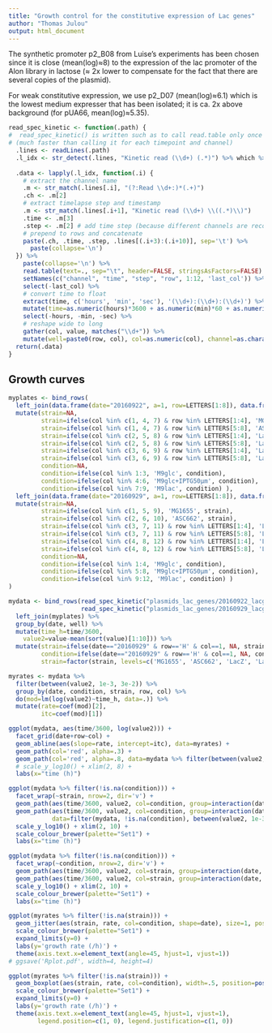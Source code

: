 ```yaml
---
title: "Growth control for the constitutive expression of Lac genes"
author: "Thomas Julou"
output: html_document
---
```


The synthetic promoter p2_B08 from Luise’s experiments has been chosen since it is close (mean(log)≈8) to the expression of the lac promoter of the Alon library in lactose (≈ 2x lower to compensate for the fact that there are several copies of the plasmid).

For weak constitutive expression, we use p2_D07 (mean(log)≈6.1) which is the lowest medium expresser that has been isolated; it is ca. 2x above background (for pUA66, mean(log)≈5.35).


```r
read_spec_kinetic <- function(.path) {
#  read_spec_kinetic() is written such as to call read.table only once 
# (much faster than calling it for each timepoint and channel)
  .lines <- readLines(.path)
  .l_idx <- str_detect(.lines, "Kinetic read (\\d+) (.*)") %>% which %>% (function(.x) .x-1)
  
  .data <- lapply(.l_idx, function(.i) {
    # extract the channel name
    .m <- str_match(.lines[.i], "(?:Read \\d+:)*(.+)")
    .ch <- .m[2]
    # extract timelapse step and timestamp
    .m <- str_match(.lines[.i+1], "Kinetic read (\\d+) \\((.*)\\)")
    .time <- .m[3]
    .step <- .m[2] # add time step (because different channels are recorded at different times)
    # prepend to rows and concatenate
    paste(.ch, .time, .step, .lines[(.i+3):(.i+10)], sep='\t') %>% 
      paste(collapse='\n')
  }) %>% 
    paste(collapse='\n') %>% 
    read.table(text=., sep="\t", header=FALSE, stringsAsFactors=FALSE) %>% 
    setNames(c("channel", "time", "step", "row", 1:12, 'last_col')) %>% 
    select(-last_col) %>% 
    # convert time to float
    extract(time, c('hours', 'min', 'sec'), '(\\d+):(\\d+):(\\d+)') %>%
    mutate(time=as.numeric(hours)*3600 + as.numeric(min)*60 + as.numeric(sec)) %>%
    select(-hours, -min, -sec) %>% 
    # reshape wide to long
    gather(col, value, matches("\\d+")) %>% 
    mutate(well=paste0(row, col), col=as.numeric(col), channel=as.character(channel))
  return(.data)
}


```



## Growth curves


```r
myplates <- bind_rows(
  left_join(data.frame(date="20160922", a=1, row=LETTERS[1:8]), data.frame(a=1, col=1:12)) %>% select(-a) %>% 
  mutate(strain=NA, 
         strain=ifelse(col %in% c(1, 4, 7) & row %in% LETTERS[1:4], 'MG1655', strain),
         strain=ifelse(col %in% c(1, 4, 7) & row %in% LETTERS[5:8], 'ASC662', strain),
         strain=ifelse(col %in% c(2, 5, 8) & row %in% LETTERS[1:4], 'LacZ', strain),
         strain=ifelse(col %in% c(2, 5, 8) & row %in% LETTERS[5:8], 'LacY', strain),
         strain=ifelse(col %in% c(3, 6, 9) & row %in% LETTERS[1:4], 'LacZLacY', strain),
         strain=ifelse(col %in% c(3, 6, 9) & row %in% LETTERS[5:8], 'LacA', strain),
         condition=NA, 
         condition=ifelse(col %in% 1:3, 'M9glc', condition),
         condition=ifelse(col %in% 4:6, 'M9glc+IPTG50µm', condition),
         condition=ifelse(col %in% 7:9, 'M9lac', condition) ),
  left_join(data.frame(date="20160929", a=1, row=LETTERS[1:8]), data.frame(a=1, col=1:12)) %>% select(-a) %>% 
  mutate(strain=NA, 
         strain=ifelse(col %in% c(1, 5, 9), 'MG1655', strain),
         strain=ifelse(col %in% c(2, 6, 10), 'ASC662', strain),
         strain=ifelse(col %in% c(3, 7, 11) & row %in% LETTERS[1:4], 'LacZ', strain),
         strain=ifelse(col %in% c(3, 7, 11) & row %in% LETTERS[5:8], 'LacY', strain),
         strain=ifelse(col %in% c(4, 8, 12) & row %in% LETTERS[1:4], 'LacZLacY', strain),
         strain=ifelse(col %in% c(4, 8, 12) & row %in% LETTERS[5:8], 'LacA', strain),
         condition=NA, 
         condition=ifelse(col %in% 1:4, 'M9glc', condition),
         condition=ifelse(col %in% 5:8, 'M9glc+IPTG50µm', condition),
         condition=ifelse(col %in% 9:12, 'M9lac', condition) )
)

mydata <- bind_rows(read_spec_kinetic("plasmids_lac_genes/20160922_lacgenes_growth_control.txt") %>% mutate(date="20160922"),
                    read_spec_kinetic("plasmids_lac_genes/20160929_lacgenes_growth_control.txt") %>% mutate(date="20160929")) %>% 
  left_join(myplates) %>% 
  group_by(date, well) %>% 
  mutate(time_h=time/3600,
    value2=value-mean(sort(value)[1:10])) %>% 
  mutate(strain=ifelse(date=="20160929" & row=='H' & col==1, NA, strain),
         condition=ifelse(date=="20160929" & row=='H' & col==1, NA, condition),
         strain=factor(strain, levels=c('MG1655', 'ASC662', 'LacZ', 'LacY', 'LacZLacY', 'LacA')))

myrates <- mydata %>% 
  filter(between(value2, 1e-3, 3e-2)) %>% 
  group_by(date, condition, strain, row, col) %>% 
  do(mod=lm(log(value2)~time_h, data=.)) %>% 
  mutate(rate=coef(mod)[2], 
         itc=coef(mod)[1])

ggplot(mydata, aes(time/3600, log(value2))) + 
  facet_grid(date+row~col) +
  geom_abline(aes(slope=rate, intercept=itc), data=myrates) +
  geom_path(col='red', alpha=.3) +
  geom_path(col='red', alpha=.8, data=mydata %>% filter(between(value2, 1e-3, 3e-2))) +
  # scale_y_log10() + xlim(2, 8) +
  labs(x="time (h)")

ggplot(mydata %>% filter(!is.na(condition))) + 
  facet_wrap(~strain, nrow=2, dir='v') +
  geom_path(aes(time/3600, value2, col=condition, group=interaction(date, well)), alpha=.3) +
  geom_path(aes(time/3600, value2, col=condition, group=interaction(date, well), lty=date), alpha=.6, 
            data=filter(mydata, !is.na(condition), between(value2, 1e-3, 3e-2))) +
  scale_y_log10() + xlim(2, 10) +
  scale_colour_brewer(palette="Set1") +
  labs(x="time (h)")

ggplot(mydata %>% filter(!is.na(condition))) + 
  facet_wrap(~condition, nrow=2, dir='v') +
  geom_path(aes(time/3600, value2, col=strain, group=interaction(date, well)), alpha=.3) +
  geom_path(aes(time/3600, value2, col=strain, group=interaction(date, well)), alpha=.6, data=filter(mydata, !is.na(condition), between(value2, 1e-3, 3e-2))) +
  scale_y_log10() + xlim(2, 10) +
  scale_colour_brewer(palette="Set1") +
  labs(x="time (h)")

```

```r
ggplot(myrates %>% filter(!is.na(strain))) +
  geom_jitter(aes(strain, rate, col=condition, shape=date), size=1, position=position_dodge(width=0.5)) + 
  scale_colour_brewer(palette="Set1") +
  expand_limits(y=0) +
  labs(y='growth rate (/h)') +
  theme(axis.text.x=element_text(angle=45, hjust=1, vjust=1))
# ggsave('Rplot.pdf', width=4, height=4)

ggplot(myrates %>% filter(!is.na(strain))) +
  geom_boxplot(aes(strain, rate, col=condition), width=.5, position=position_dodge(width=0.5)) +
  scale_colour_brewer(palette="Set1") +
  expand_limits(y=0) +
  labs(y='growth rate (/h)') +
  theme(axis.text.x=element_text(angle=45, hjust=1, vjust=1),
        legend.position=c(1, 0), legend.justification=c(1, 0))

```


